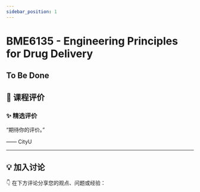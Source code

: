 ```yaml
---
sidebar_position: 1
---
```



# BME6135 - Engineering Principles for Drug Delivery

## To Be Done

## **💬 课程评价**

### ✨ **精选评价**
<div className={commentStyles.commentBox}>
    <p className={commentStyles.commentText}>
        “期待你的评价。”
    </p>
    <p className={commentStyles.commentAuthor}>—— CityU</p>
</div>

---

## **💡 加入讨论**

👇 在下方评论分享您的观点、问题或经验：
<Utterances />
